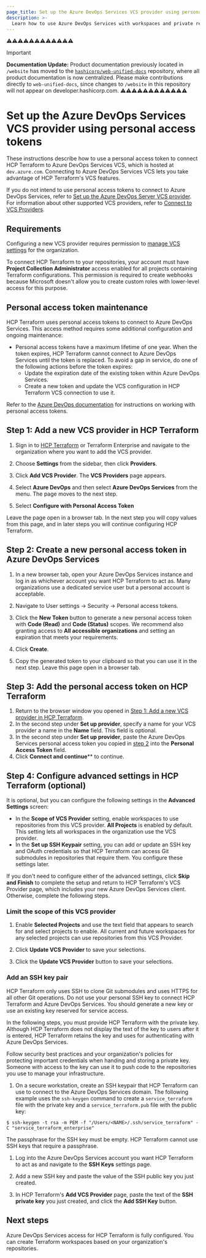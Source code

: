```yaml
---
page_title: Set up the Azure DevOps Services VCS provider using personal access tokens
description: >-
  Learn how to use Azure DevOps Services with workspaces and private registry modules in HCP Terraform using personal access tokens.
---
```

⚠️⚠️⚠️⚠️⚠️⚠️⚠️⚠️⚠️⚠️⚠️⚠️
> [!IMPORTANT]  
> **Documentation Update:** Product documentation previously located in `/website` has moved to the [`hashicorp/web-unified-docs`](https://github.com/hashicorp/web-unified-docs) repository, where all product documentation is now centralized. Please make contributions directly to `web-unified-docs`, since changes to `/website` in this repository will not appear on developer.hashicorp.com.
⚠️⚠️⚠️⚠️⚠️⚠️⚠️⚠️⚠️⚠️⚠️⚠️

# Set up the Azure DevOps Services VCS provider using personal access tokens

These instructions describe how to use a personal access token to connect HCP Terraform to Azure DevOps Services VCS, which is hosted at `dev.azure.com`. Connecting to Azure DevOps Services VCS lets you take advantage of HCP Terraform's VCS features. 

If you do not intend to use personal access tokens to connect to Azure DevOps Services, refer to [Set up the Azure DevOps Server VCS provider](/terraform/cloud-docs/vcs/azure-devops-server). For information about other supported VCS providers, refer to [Connect to VCS Providers](/terraform/cloud-docs/vcs).

## Requirements

Configuring a new VCS provider requires permission to [manage VCS settings](/terraform/cloud-docs/users-teams-organizations/permissions#manage-vcs-settings) for the organization.

To connect HCP Terraform to your repositories, your account must have **Project Collection Administrator** access enabled for all projects containing Terraform configurations. This permission is required to create webhooks because Microsoft doesn't allow you to create custom roles with lower-level access for this purpose.

[permissions-citation]: #intentionally-unused---keep-for-maintainers

## Personal access token maintenance

HCP Terraform uses personal access tokens to connect to Azure DevOps Services. This access method requires some additional configuration and ongoing maintenance:

- Personal access tokens have a maximum lifetime of one year. When the token expires, HCP Terraform cannot connect to Azure DevOps Services until the token is replaced. To avoid a gap in service, do one of the following actions before the token expires:
  - Update the expiration date of the existing token within Azure DevOps Services. 
  - Create a new token and update the VCS configuration in HCP Terraform VCS connection to use it.

Refer to the [Azure DevOps documentation](https://learn.microsoft.com/en-us/azure/devops/organizations/accounts/use-personal-access-tokens-to-authenticate?toc=%2Fazure%2Fdevops%2Forganizations%2Ftoc.json&view=azure-devops&tabs=Windows) for instructions on working with personal access tokens.

## Step 1: Add a new VCS provider in HCP Terraform


1. Sign in to [HCP Terraform](https://app.terraform.io/) or Terraform Enterprise and navigate to the organization where you want to add the VCS provider.

1. Choose **Settings** from the sidebar, then click **Providers**.

1. Click **Add VCS Provider**. The **VCS Providers** page appears.

1. Select **Azure DevOps** and then select **Azure DevOps Services** from the menu. The page moves to the next step.

1. Select **Configure with Personal Access Token**

Leave the page open in a browser tab. In the next step you will copy values from this page, and in later steps you will continue configuring HCP Terraform.

## Step 2: Create a new personal access token in Azure DevOps Services

1. In a new browser tab, open your Azure DevOps Services instance and log in as whichever account you want HCP Terraform to act as. Many organizations use a dedicated service user but a personal account is acceptable.

1. Navigate to User settings -> Security -> Personal access tokens.

1. Click the **New Token** button to generate a new personal access token with **Code (Read)** and **Code (Status)** scopes. We recommend also granting access to **All accessible organizations** and setting an expiration that meets your requirements. 

1. Click **Create**.

1. Copy the generated token to your clipboard so that you can use it in the next step. Leave this page open in a browser tab.


## Step 3: Add the personal access token on HCP Terraform

1. Return to the browser window you opened in [Step 1: Add a new VCS provider in HCP Terraform](#step-1-add-a-new-vcs-provider-in-hcp-terraform). 
1. In the second step under  **Set up provider**,  specify a name for your VCS provider a name in the **Name** field. This field is optional. 
1. In the second step under  **Set up provider**,  paste the Azure DevOps Services personal access token you copied in [step 2](#step-2-create-a-new-personal-access-token-in-azure-devops-services) into the **Personal Access Token** field. 
1. Click **Connect and continue**** to continue.

## Step 4: Configure advanced settings in HCP Terraform (optional)

It is optional, but you can configure the following settings in the **Advanced Settings** screen:
- In the **Scope of VCS Provider** setting, enable workspaces to use repositories from this VCS provider. **All Projects** is enabled by default. This setting lets all workspaces in the organization use the VCS provider.
- In the **Set up SSH Keypair** setting, you can add or update an SSH key and OAuth credentials so that HCP Terraform can access Git submodules in repositories that require them. You configure these settings later.

If you don't need to configure either of the advanced settings, click **Skip and Finish** to complete the setup and return to HCP Terraform's VCS Provider page, which includes your new Azure DevOps Services client. Otherwise, complete the following steps.

### Limit the scope of this VCS provider

1. Enable **Selected Projects** and use the text field that appears to search for and select projects to enable. All current and future workspaces for any selected projects can use repositories from this VCS Provider.
1. Click **Update VCS Provider** to save your selections.

1. Click the **Update VCS Provider** button to save your selections.

### Add an SSH key pair

HCP Terraform only uses SSH to clone Git submodules and uses HTTPS for all other Git operations.
Do not use your personal SSH key to connect HCP Terraform and Azure DevOps Services. You should generate a new key or use an existing key reserved for service access.

In the following steps, you must provide HCP Terraform with the private key. Although HCP Terraform does not display the text of the key to users after it is entered, HCP Terraform retains the key and uses for authenticating with Azure DevOps Services.

<Warning>

Follow security best practices and your organization's policies for protecting important credentials when handing and storing a private key. Someone with access to the key can use it to push code to the repositories you use to manage your infrastructure.

</Warning>

1. On a secure workstation, create an SSH keypair that HCP Terraform can use to connect to the Azure DevOps Services domain. The following example uses the `ssh-keygen` command to create a `service_terraform` file with the private key and a `service_terraform.pub` file with the public key:

  ```shell-session
  $ ssh-keygen -t rsa -m PEM -f "/Users/<NAME>/.ssh/service_terraform" -C "service_terraform_enterprise"
  ```

  <Warning>

  The passphrase for the SSH key must be empty. HCP Terraform cannot use SSH keys that require a passphrase.

  </Warning>

1. Log into the Azure DevOps Services account you want HCP Terraform to act as and navigate to the **SSH Keys** settings page. 

1. Add a new SSH key and paste the value of the SSH public key you just created.

1. In HCP Terraform's **Add VCS Provider** page, paste the text of the **SSH private key** you just created, and click the **Add SSH Key** button.

## Next steps

Azure DevOps Services access for HCP Terraform is fully configured. You can create Terraform workspaces based on your organization's repositories.
